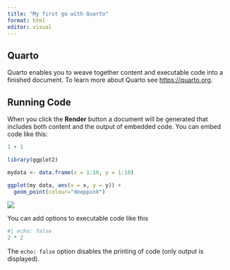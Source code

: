 ```yaml
---
title: "My first go with Quarto"
format: html
editor: visual
---
```


## Quarto

Quarto enables you to weave together content and executable code into a finished document. To learn more about Quarto see <https://quarto.org>.

## Running Code

When you click the **Render** button a document will be generated that includes both content and the output of embedded code. You can embed code like this:

```r
1 + 1
```

```r
library(ggplot2)

mydata <- data.frame(x = 1:10, y = 1:10)

ggplot(my data, aes(x = x, y = y)) +
  geom_point(colour="deeppink")

```

![](https://media.giphy.com/media/4cwCcAjfX9Yw8/giphy.gif?cid=82a1493b5gplq6328s29e4u51h8z7l3q4wx1acthmzkreljh&ep=v1_gifs_trending&rid=giphy.gif&ct=g)

You can add options to executable code like this

```r
#| echo: false
2 * 2
```

The `echo: false` option disables the printing of code (only output is displayed).
